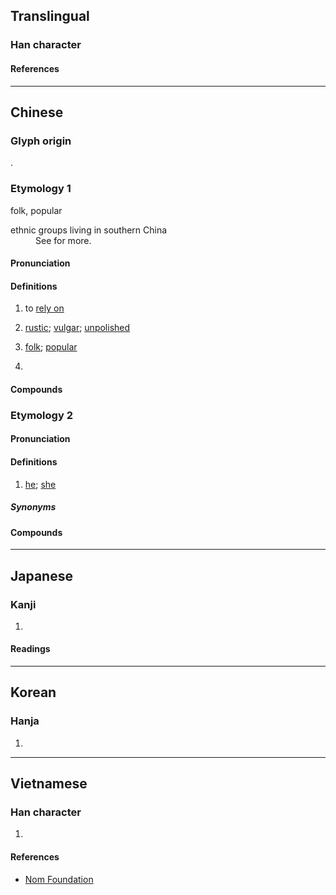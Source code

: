 {{character info}}
==Translingual==

===Han character===
{{Han char|rn=9|rad=人|as=07|sn=9|four=26214|canj=OWG|ids=⿰亻里}}

====References====
{{Han ref|kx=0105.140|dkj=00699|dj=0222.030|hdz=10160.010|uh=4FDA}}

----

==Chinese==
{{zh-forms}}
{{zh-wp|zh:俚人}}

===Glyph origin===
{{Han etym}}
{{Han compound|人|alt1=亻|里|ls=psc|c1=s|c2=p}}.

===Etymology 1===
; folk, popular
{{rfe|zh|Related to {{zh-l|里}} (village)?}}

; ethnic groups living in southern China
: See {{zh-l|黎}} for more.

====Pronunciation====
{{zh-pron
|m=lǐ
|c=lei5
|mn=lí
|mc=y
|oc=y
|ma=
|cat=a,v,pn,pron
}}

====Definitions====
{{zh-hanzi}}

# {{lb|zh|obsolete}} to [[rely on]]
# {{lb|zh|literary}} [[rustic]]; [[vulgar]]; [[unpolished]]
# [[folk]]; [[popular]]
#: {{zh-x|俚語|slang}}
# {{lb|zh|historical}} {{n-g|general name for ethnic groups living in southern China}}

====Compounds====
{{zh-der|俚諺|俚歌|俚俗|俚語|俚儒|俗諺俚語|俚人|俚言|俚曲|鄙俚|質而不俚|蕪俚|鄙言俚語}}

===Etymology 2===

====Pronunciation====
{{rfp|zh}}

====Definitions====
{{zh-hanzi}}

# {{lb|zh|Suzhou Wu}} [[he]]; [[she]]

=====Synonyms=====
{{zh-dial|他}}

====Compounds====
{{zh-der|俚篤}}

----

==Japanese==

===Kanji===
{{ja-kanji|grade=|rs=人07}}

# {{rfdef|ja|sort=人07}}

====Readings====
{{ja-readings
|goon=り
|kanon=り
|kun=いや-し.い
}}

----

==Korean==

===Hanja===
{{ko-hanja|리}}

# {{rfdef|ko|sort=人07}}

----

==Vietnamese==

===Han character===
{{vi-readings|reading=[[lái]], [[lia]], [[lí]]|rs=人07}}

# {{rfdef|vi|sort=人07}}

====References====
* [http://nomfoundation.org/common/nom_details.php?codepoint=4fda Nom Foundation]